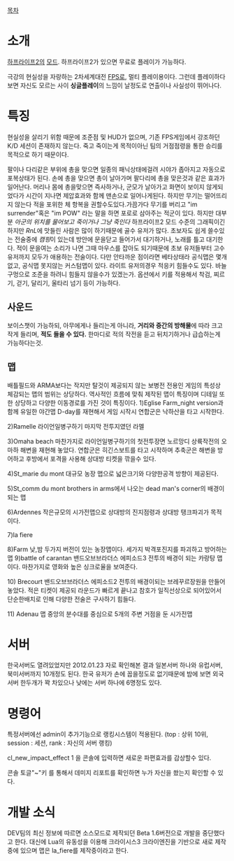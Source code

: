 [[목차]]

= 소개 =

[[하프라이프2]]의 [[모드]]. 하프라이프2가 있으면 무료로 플레이가 가능하다.

극강의 현실성을 자랑하는 2차세계대전 [[FPS]]로, 멀티 플레이용이다. 그런데 플레이하다보면 자신도 모르는 사이 '''싱글플레이'''의 느낌이 날정도로 연출이나 사실성이 뛰어나다.


= 특징 =
현실성을 살리기 위함 때문에 조준점 및 HUD가 없으며, 기존 FPS게임에서 강조하던 K/D 세션이 존재하지 않는다. 죽고 죽이는게 목적이아닌 팀의 거점점령을 통한 승리를 목적으로 하기 때문이다. 

팔이나 다리같은 부위에 총을 맞으면 일종의 패닉상태에걸려 시야가 좁아지고 자동으로 포복상태가 된다. 손에 총을 맞으면 총이 날아가며 팔다리에 총을 맞은것과 같은 효과가 일어난다. 
머리나 몸에 총을맞으면 즉사하거나, 군모가 날아가고 화면이 보이지 않게되었다가 시간이 지나면 제압효과와 함께 맨손으로 일어나게된다. 
하지만 무기는 떨어뜨리지 않는다 적을 포위한 체 항복을 권할수도있다.가끔가다 무기를 버리고 "im surrender"혹은 "im POW" 라는 말을 하면 포로로 삼아주는 적군이 있다. 하지만 대부분 ''아군의 위치를 물어보고 죽이거나 그냥 죽인다'' 하프라이프2 모드 수준의 그래픽이긴 하지만 ''RnL''에 맛들린 사람은 많이 하기때문에 골수 유저가 많다.
초보자도 쉽게 쓸수있는 전술중에 ''캠핑''이 있는데 방안에 문을닫고 들어가서 대기하거나, 노래를 틀고 대기한다. 적이 문을여는 소리가 나면 그때 마우스를 잡아도 되기때문에 초보 유저들부터 고수 유저까지 모두가 애용하는 전술이다.
다만 안타까운 점이라면 베타상태라 공식맵은 몇개 없고, 공식맵 못지않는 커스텀맵이 있다. 라이트 유저의경우 적응키 힘들수도 있다. 바늘구멍으로 조준을 하려니 힘들지 않을수가 있겠는가.
옵션에서 키를 적용해서 착검, 찌르기, 걷기, 달리기, 울타리 넘기 등이 가능하다.

== 사운드 ==
보이스챗이 가능하되, 아무에게나 들리는게 아니라, '''거리와 중간의 방해물'''에 따라 크고 작게 들리며, '''적도 들을 수 있다.''' 한마디로 적의 작전을 듣고 뒤치기하거나 급습하는게 가능하다는것.

== 맵 ==
배틀필드와 ARMA보다는 작지만 탈것이 제공되지 않는 보병전 전용인 게임의 특성상 체감되는 맵의 범위는 상당하다. 역사적인 흐름에 맞춰 제작된 맵이 특징이며 디테일 또한 상당하고 다양한 이동경로를 가진 것이 특징이다.
1)Eglise
Farm_night version과 함께 유일한 야간맵 D-day를 재현해서 게임 시작시 연합군은 낙하산을 타고 시작한다.

2)Ramelle
라이언일병구하기 마지막 전투지였던 라멜

3)Omaha beach
마찬가지로 라이언일병구하기의 첫전투장면 노르망디 상륙작전의 오마하 해변을 재현해 놓았다. 연합군은 히긴스보트를 타고 시작하며 추축군은 해변을 방어하고 후방에서 포격을 사용해 상대방 티켓을 깎을수 있다.

4)St_marie du mont
대규모 농장 맵으로 넓은크기와 다양한공격 방향이 제공된다.

5)St_comm du mont
brothers in arms에서 나오는 dead man's corner의 배경이되는 맵

6)Ardennes
작은규모의 시가전맵으로 상대방의 진지점령과 상대방 탱크파괴가 목적이다.

7)la fiere

8)Farm
낮,밤 두가지 버전이 있는 농장맵이다. 세가지 박격포진지를 파괴하고 방어하는맵
9)battle of carantan
밴드오브브라더스 에피소드3 전투의 배경이 되는 카랑탕 맵이다. 마찬가지로 영화와 높은 싱크로율을 보여준다.

10) Brecourt
밴드오브브라더스 에피소드2 전투의 배경이되는 브레꾸르장원을 만들어놓았다.
적은 티켓이 제공되 라운드가 빠르게 끝나고 참호가 일직선상으로 되어있어서 단순한배치로 인해 다양한 전술은 구사하기 힘들다.

11) Adenau
맵 중앙의 분수대를 중심으로 5개의 주변 거점을 둔 시가전맵

= 서버 =
한국서버도 열려있었지만 2012.01.23 자로 확인해본 결과 일본서버 하나와 유럽서버, 북미서버까지 10개정도 된다. 한국 유저가 손에 꼽을정도로 없기때문에 밤에 보면 외국서버 한두개가 꽉 차있으나 낮에는 서버 하나에 6명정도 있다.

= 명령어 =
특정서버에선 admin이 추가기능으로 랭킹시스템이 적용된다. 
(top : 상위 10위, session : 세션, rank : 자신의 서버 랭킹)

cl_new_impact_effect 1 을 콘솔에 입력하면 새로운 파편효과를 감상할수 있다.

콘솔 토글"~"키 를 통해서 데미지 리포트를 확인하면 누가 자신을 쐈는지 확인할 수 있다. 

= 개발 소식 =
DEV팀의 최신 정보에 따르면 소스모드로 제작되던 Beta 1.6버전으로 개발을 중단했다고 한다.
대신에 Lua의 유동성을 이용해 크라이시스3 크라이엔진을 기반으로 새로 제작중에 있으며 맵은 la_fiere를 제작중이라고 한다. 
